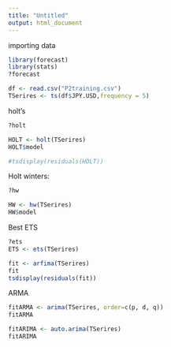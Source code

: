 ```yaml
---
title: "Untitled"
output: html_document
---
```

importing data
```r
library(forecast)
library(stats)
?forecast

df <- read.csv("P2training.csv")
TSerires <- ts(df$JPY.USD,frequency = 5)
```

holt's

```r
?holt

HOLT <- holt(TSerires)
HOLT$model

#tsdisplay(residuals(HOLT))
```



Holt winters:

```r
?hw

HW <- hw(TSerires)
HW$model
```


Best ETS
```r
?ets
ETS <- ets(TSerires)

fit <- arfima(TSerires)
fit
tsdisplay(residuals(fit))
```


ARMA

```r

fitARMA <- arima(TSerires, order=c(p, d, q))
fitARMA
```


```r
fitARIMA <- auto.arima(TSerires)
fitARIMA

```

